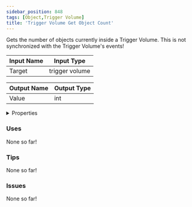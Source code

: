 ```yaml
---
sidebar_position: 848
tags: [Object,Trigger Volume]
title: 'Trigger Volume Get Object Count'
---
```


Gets the number of objects currently inside a Trigger Volume. This is not synchronized with the Trigger Volume's events!



<IChip uuid="338c7e0a-fa55-49e1-91e8-1609d00f1fd0"/>

| Input Name | Input Type |
|-----------|-----------|
| Target | trigger volume |

| Output Name | Output Type |
|-----------|-----------|
| Value | int |


<details>
  <summary>Properties</summary>
  <div>
    <div>
    <table>
      <thead>
        <tr>
          <th>Is beta required?</th>
          <th>No</th>
        </tr>
        <tr>
          <th>Is this chip a trolling risk?</th>
          <th>No</th>
        </tr>
        <tr>
          <th>Is this chip a role assignment risk?</th>
          <th>No</th>
        </tr>
        <tr>
          <th>Chip UUID</th>
          <th>338c7e0a-fa55-49e1-91e8-1609d00f1fd0</th>
        </tr>
        <tr>
          <th>Room availability</th>
          <th>Available everywhere</th>
        </tr>
      </thead>
    </table>
    </div>
  </div>
</details>

### Uses

None so far!

### Tips

None so far!

### Issues

None so far!